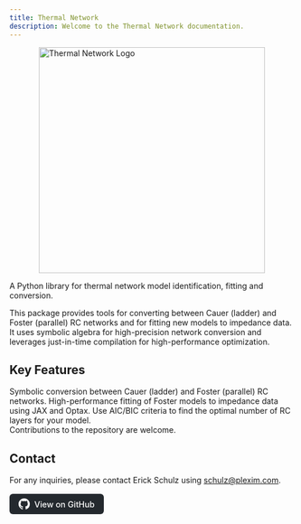 ```yaml
---
title: Thermal Network
description: Welcome to the Thermal Network documentation.
---
```


<div style="display: flex; justify-content: center;">
  <img src={thermalNetworkLogo.src} alt="Thermal Network Logo" width="400" />
</div>

A Python library for thermal network model identification, fitting and conversion.

This package provides tools for converting between Cauer (ladder) and Foster (parallel) RC networks and for fitting new models to impedance data. It uses symbolic algebra for high-precision network conversion and leverages just-in-time compilation for high-performance optimization.

## Key Features

<CardGrid stagger>
  <Card title="Network Conversion" icon="translate">
    Symbolic conversion between Cauer (ladder) and Foster (parallel) RC networks.
  </Card>
  <Card title="Model Fitting" icon="puzzle">
    High-performance fitting of Foster models to impedance data using JAX and Optax.
  </Card>
  <Card title="Automatic Model Selection" icon="approve-check-circle">
    Use AIC/BIC criteria to find the optimal number of RC layers for your model.
  </Card>
</CardGrid>

<Aside type="note">
Contributions to the repository are welcome.
</Aside>

## Contact

For any inquiries, please contact Erick Schulz using schulz@plexim.com.
<div style="display: flex; justify-content: left; margin-top: 1rem; margin-bottom: 2rem; gap: 0.75rem;">
  <a href="https://github.com/erickschulz/thermal-network" target="_blank" rel="noopener noreferrer" style="display: inline-flex; align-items: center; gap: 0.5rem; background-color: #24292e; color: white; padding: 0.5rem 1rem; border-radius: 6px; text-decoration: none; font-weight: 500; font-size: 0.9rem;">
    <svg width="20" height="20" viewBox="0 0 16 16" fill="currentColor" aria-hidden="true">
      <path d="M8 0C3.58 0 0 3.58 0 8c0 3.54 2.29 6.53 5.47 7.59.4.07.55-.17.55-.38 0-.19-.01-.82-.01-1.49-2.01.37-2.53-.49-2.69-.94-.09-.23-.48-.94-.82-1.13-.28-.15-.68-.52-.01-.53.63-.01 1.08.58 1.23.82.72 1.21 1.87.87 2.33.67.07-.52.28-.87.51-1.07-1.78-.2-3.64-.89-3.64-3.95 0-.87.31-1.59.82-2.15-.08-.2-.36-1.02.08-2.12 0 0 .67-.21 2.2.82.64-.18 1.32-.27 2-.27s1.36.09 2 .27c1.53-1.04 2.2-.82 2.2-.82.44 1.1.16 1.92.08 2.12.51.56.82 1.27.82 2.15 0 3.07-1.87 3.75-3.65 3.95.29.25.54.73.54 1.48 0 1.07-.01 1.93-.01 2.2 0 .21.15.46.55.38A8.01 8.01 0 0 0 16 8c0-4.42-3.58-8-8-8Z"></path>
    </svg>
    View on GitHub
  </a>
</div>
